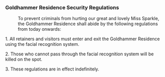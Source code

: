 ===Goldhammer Residence Security Regulations===
:To prevent criminals from hurting our great and lovely Miss Sparkle, the Goldhammer Residence shall abide by the following regulations from today onwards:
:
1. All retainers and visitors must enter and exit the Goldhammer Residence using the facial recognition system.
:
2. Those who cannot pass through the facial recognition system will be killed on the spot.
:
3. These regulations are in effect indefinitely.
